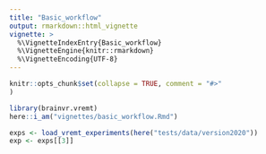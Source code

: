 ```yaml
---
title: "Basic_workflow"
output: rmarkdown::html_vignette
vignette: >
  %\VignetteIndexEntry{Basic_workflow}
  %\VignetteEngine{knitr::rmarkdown}
  %\VignetteEncoding{UTF-8}
---
```


```r
knitr::opts_chunk$set(collapse = TRUE, comment = "#>"
)
```

```r
library(brainvr.vremt)
here::i_am("vignettes/basic_workflow.Rmd")
```

```r
exps <- load_vremt_experiments(here("tests/data/version2020"))
exp <- exps[[3]]
```
